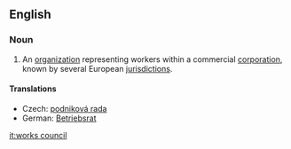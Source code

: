 ==English==
{{wikipedia}}
===Noun===
{{en-noun}}

# An [[organization]] representing workers within a commercial [[corporation]], known by several European [[jurisdiction]]s.

====Translations====
{{trans-top|organization}}
* Czech: [[podniková rada]] {{f}}
* German: [[Betriebsrat]] {{m}}
{{trans-mid}}
{{trans-bottom}}

[[it:works council]]